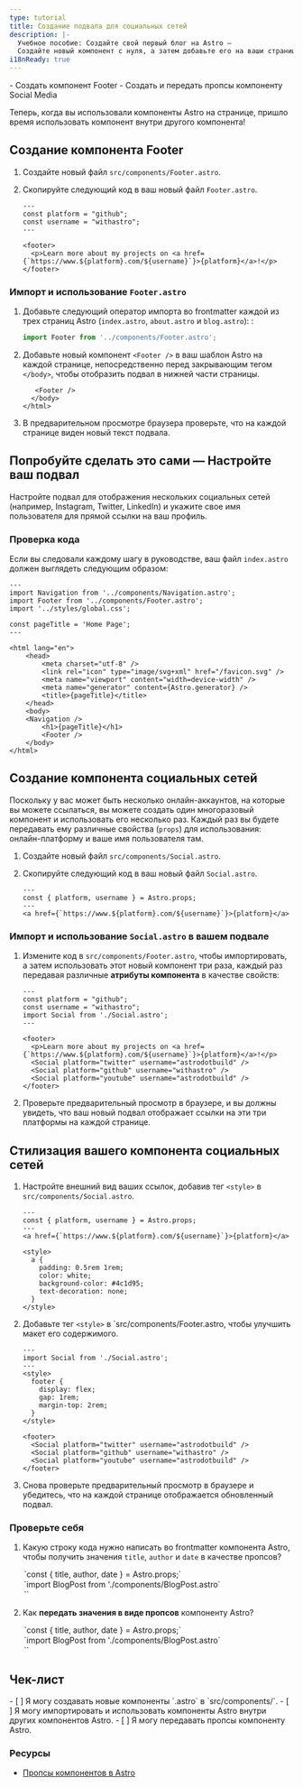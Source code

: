```yaml
---
type: tutorial
title: Создание подвала для социальных сетей
description: |-
  Учебное пособие: Создайте свой первый блог на Astro —
  Создайте новый компонент с нуля, а затем добавьте его на ваши страницы
i18nReady: true
---
```




<PreCheck>
  - Создать компонент Footer
  - Создать и передать пропсы компоненту Social Media
</PreCheck>

Теперь, когда вы использовали компоненты Astro на странице, пришло время использовать компонент внутри другого компонента!

## Создание компонента Footer

1. Создайте новый файл `src/components/Footer.astro`.

2. Скопируйте следующий код в ваш новый файл `Footer.astro`.

    ```astro title="src/components/Footer.astro"
    ---
    const platform = "github";
    const username = "withastro";
    ---

    <footer>
      <p>Learn more about my projects on <a href={`https://www.${platform}.com/${username}`}>{platform}</a>!</p>
    </footer>
    ```

### Импорт и использование `Footer.astro`

1. Добавьте следующий оператор импорта во frontmatter каждой из трех страниц Astro (`index.astro`, `about.astro` и `blog.astro`):
:

    ```js
    import Footer from '../components/Footer.astro';
    ```

2. Добавьте новый компонент `<Footer />` в ваш шаблон Astro на каждой странице, непосредственно перед закрывающим тегом `</body>`, чтобы отобразить подвал в нижней части страницы. 

    ```astro ins={1}
       <Footer />
      </body>
    </html>
    ```

3. В предварительном просмотре браузера проверьте, что на каждой странице виден новый текст подвала.

<Box icon="puzzle-piece">

## Попробуйте сделать это сами — Настройте ваш подвал

Настройте подвал для отображения нескольких социальных сетей (например, Instagram, Twitter, LinkedIn) и укажите свое имя пользователя для прямой ссылки на ваш профиль.

</Box>

### Проверка кода
Если вы следовали каждому шагу в руководстве, ваш файл `index.astro` должен выглядеть следующим образом:

```astro title="src/pages/index.astro"
---
import Navigation from '../components/Navigation.astro';
import Footer from '../components/Footer.astro';
import '../styles/global.css';

const pageTitle = 'Home Page';
---

<html lang="en">
	<head>
		<meta charset="utf-8" />
		<link rel="icon" type="image/svg+xml" href="/favicon.svg" />
		<meta name="viewport" content="width=device-width" />
		<meta name="generator" content={Astro.generator} />
		<title>{pageTitle}</title>
	</head>
	<body>
    <Navigation />
		<h1>{pageTitle}</h1>
		<Footer />
	</body>
</html>
```

## Создание компонента социальных сетей

Поскольку у вас может быть несколько онлайн-аккаунтов, на которые вы можете ссылаться, вы можете создать один многоразовый компонент и использовать его несколько раз. Каждый раз вы будете передавать ему различные свойства (`props`) для использования: онлайн-платформу и ваше имя пользователя там.

1. Создайте новый файл `src/components/Social.astro`.

2. Скопируйте следующий код в ваш новый файл `Social.astro`.

    ```astro title="src/components/Social.astro"
    ---
    const { platform, username } = Astro.props;
    ---
    <a href={`https://www.${platform}.com/${username}`}>{platform}</a>
    ```

### Импорт и использование `Social.astro` в вашем подвале 
1. Измените код в `src/components/Footer.astro`, чтобы импортировать, а затем использовать этот новый компонент три раза, каждый раз передавая различные **атрибуты компонента** в качестве свойств:

    ```astro title="src/components/Footer.astro" del={2,3,8} ins={4,9-11}
    ---
    const platform = "github";
    const username = "withastro";
    import Social from './Social.astro';
    ---

    <footer>
      <p>Learn more about my projects on <a href={`https://www.${platform}.com/${username}`}>{platform}</a>!</p>
      <Social platform="twitter" username="astrodotbuild" />
      <Social platform="github" username="withastro" />
      <Social platform="youtube" username="astrodotbuild" />
    </footer>
    ```

2. Проверьте предварительный просмотр в браузере, и вы должны увидеть, что ваш новый подвал отображает ссылки на эти три платформы на каждой странице.

## Стилизация вашего компонента социальных сетей

1. Настройте внешний вид ваших ссылок, добавив тег `<style>` в `src/components/Social.astro`.

    ```astro title="src/components/Social.astro" ins={6-17} 'class="social-platform'
    ---
    const { platform, username } = Astro.props;
    ---
    <a href={`https://www.${platform}.com/${username}`}>{platform}</a>

    <style>
      a {
        padding: 0.5rem 1rem;
        color: white;
        background-color: #4c1d95;
        text-decoration: none;
      }
    </style>
    ```

2. Добавьте тег `<style>` в `src/components/Footer.astro, чтобы улучшить макет его содержимого.

    ```astro title="src/components/Footer.astro" ins={4-10}
    ---
    import Social from './Social.astro';
    ---
    <style>
      footer {
        display: flex;
        gap: 1rem;
        margin-top: 2rem;
      }
    </style>

    <footer>
      <Social platform="twitter" username="astrodotbuild" />
      <Social platform="github" username="withastro" />
      <Social platform="youtube" username="astrodotbuild" />
    </footer>
    ```

3. Снова проверьте предварительный просмотр в браузере и убедитесь, что на каждой странице отображается обновленный подвал.

<Box icon="question-mark">

### Проверьте себя

1. Какую строку кода нужно написать во frontmatter компонента Astro, чтобы получить значения `title`, `author` и `date` в качестве пропсов?

    <MultipleChoice>
      <Option isCorrect>
        `const { title, author, date } = Astro.props;`
      </Option>
      <Option>
        `import BlogPost from './components/BlogPost.astro`
      </Option>
      <Option>
        `<BlogPost title="My First Post" author="Dan" date="12 Aug 2022" />`
      </Option>
    </MultipleChoice>

2. Как **передать значения в виде пропсов** компоненту Astro?

    <MultipleChoice>
      <Option>
        `const { title, author, date } = Astro.props;`
      </Option>
      <Option>
        `import BlogPost from './components/BlogPost.astro`
      </Option>
      <Option isCorrect>
        `<BlogPost title="My First Post" author="Dan" date="12 Aug 2022" />`
      </Option>
    </MultipleChoice>

</Box>

<Box icon="check-list">

## Чек-лист

<Checklist>
- [ ] Я могу создавать новые компоненты `.astro` в `src/components/`.
- [ ] Я могу импортировать и использовать компоненты Astro внутри других компонентов Astro.
- [ ] Я могу передавать пропсы компоненту Astro.
</Checklist>

</Box>

### Ресурсы

- [Пропсы компонентов в Astro](/ru/basics/astro-components/#входные-параметры-компонента)
